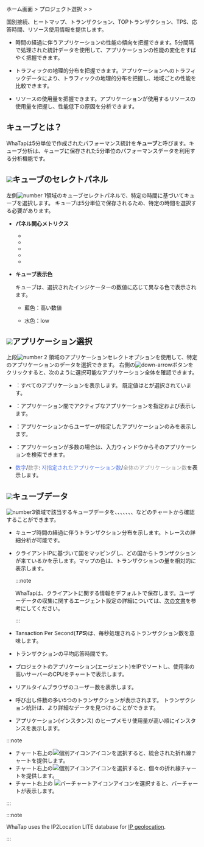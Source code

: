ホーム画面 > プロジェクト選択 > <Cmdname sid="analysis" className="uitext" /> > <Cmdname sid="cube_navigator"  className="uitext" />

国別接続、ヒートマップ、トランザクション、TOPトランザクション、TPS、応答時間、リソース使用情報を提供します。

- 時間の経過に伴うアプリケーションの性能の傾向を把握できます。5分間隔で処理された統計データを使用して、アプリケーションの性能の変化をすばやく把握できます。

- トラフィックの地理的分布を把握できます。アプリケーションへのトラフィックデータにより、トラフィックの地理的分布を把握し、地域ごとの性能を比較できます。

- リソースの使用量を把握できます。アプリケーションが使用するリソースの使用量を把握し、性能低下の原因を分析できます。

## キューブとは？

WhaTapは5分単位で作成されたパフォーマンス統計を**キューブ**と呼びます。キューブ分析は、キューブに保存された5分単位のパフォーマンスデータを利用する分析機能です。

<ImgLang img='cube-apm.png' desc='キューブ' />

## ![](/img/number-01.png)キューブのセレクトパネル

左側![number 1](/img/number-01.png)領域のキューブセレクトパネルで、特定の時間に基づいてキューブを選択します。 キューブは5分単位で保存されるため、特定の時間を選択する必要があります。 

- **パネル関心メトリクス**

  - <Cmdname sid="tps" className="uitext" />

  - <Cmdname sid="res_time" className="uitext" />

  - <Cmdname sid="service_error" className="uitext" />

  - <Cmdname sid="active_tx_count" className="uitext" />

  - <Cmdname sid="rt_user" className="uitext" />

- **キューブ表示色**

  キューブは、選択されたインジケーターの数値に応じて異なる色で表示されます。

  - <span class='highfg'>藍色</span>：<span class='highfg'>高い数値</span>

  - <span class='lowfg'> 水色</span>：<span class='lowfg'>low</span>

## ![](/img/number-02.png)アプリケーション選択

上段![number 2](/img/number-02.png) 領域のアプリケーションセレクトオプションを使用して、特定のアプリケーションのデータを選択できます。 右側の![down-arrow](/img/down-arrow.svg)ボタンをクリックすると、次のように選択可能なアプリケーション全体を確認できます。 

<ImgLang img='cube-select-app.png' desc='キューブ選択アプリケーション' />

- <Cmdname sid="select_all" className="uitext" />：すべてのアプリケーションを表示します。 既定値は<Cmdname sid="select_all" className="uitext" />と<Cmdname sid="oid_active" className="uitext" />が選択されています。

- <Cmdname sid="oid_active" className="uitext" />：アプリケーション間でアクティブなアプリケーションを指定および表示します。

- <Cmdname sid="checked_only" className="uitext" />：アプリケーションからユーザーが指定したアプリケーションのみを表示します。

- <Cmdname sid="search" className="uitext" />：アプリケーションが多数の場合は、入力ウィンドウからそのアプリケーションを検索できます。

- <font color='5B7DEC'>数字</font>/<font color='979797'>数字</font>: <font color='5B7DEC'>지指定されたアプリケーション数</font>/<font color='979797'>全体のアプリケーション数</font>を表示します。

## ![](/img/number-03.png)キューブデータ

![number3](/img/number-03.png)領域で該当するキューブデータを<Cmdname sid="hitmap" className="uitext" />、<Cmdname sid="country" className="uitext" />、<Cmdname sid="tps" className="uitext" />、<Cmdname sid="instance_resp_time" className="uitext" />、<Cmdname sid="cpu" className="uitext" />、<Cmdname sid="realtime_user" className="uitext" />、<Cmdname sid="top_tx" className="uitext" />、<Cmdname sid="heap_use" className="uitext" />などのチャートから確認することができます。

- <Cmdname sid="hitmap" className="uitext" />

  キューブ時間の経過に伴うトランザクション分布を示します。トレースの詳細分析が可能です。

- <Cmdname sid="country" className="uitext" />

  クライアントIPに基づいて国をマッピングし、どの国からトランザクションが来ているかを示します。マップの色は、トランザクションの量を相対的に表示します。

  :::note

  WhaTapは、クライアントに関する情報をデフォルトで保存します。ユーザーデータの収集に関するエージェント設定の詳細については、[次の文書](agent-number-of-user)を参考にしてください。

  :::

- <Cmdname sid="tps" className="uitext" />

  Tansaction Per Second(**_TPS_**)は、毎秒処理されるトランザクション数を意味します。

- <Cmdname sid="instance_resp_time" className="uitext" />

  トランザクションの平均応答時間です。

- <Cmdname sid="cpu" className="uitext" />

  プロジェクトのアプリケーション(エージェント)をIPでソートし、使用率の高いサーバーのCPUをチャートで表示します。

- <Cmdname sid="realtime_user" className="uitext" />

  リアルタイムブラウザのユーザー数を表示します。 

- <Cmdname sid="top_tx" className="uitext" />

  呼び出し件数の多い5つのトランザクションが表示されます。 トランザクション統計は、より詳細なデータを見つけることができます。

- <Cmdname sid="heap_use" className="uitext" />

  アプリケーション(インスタンス) のヒープメモリ使用量が高い順にインスタンスを表示します。

:::note

- チャート右上の![個別アイコン](/img/ic-line.svg)アイコンを選択すると、統合された折れ線チャートを提供します。
- チャート右上の![個別アイコン](/img/ic-multiline-chart.svg)アイコンを選択すると、個々の折れ線チャートを提供します。
- チャート右上の ![バーチャートアイコン](/img/ic-dashboard-bar-chart.svg)アイコンを選択すると、バーチャートが表示します。 

:::

:::note

WhaTap uses the IP2Location LITE database for [IP geolocation](https://lite.ip2location.com).

:::
